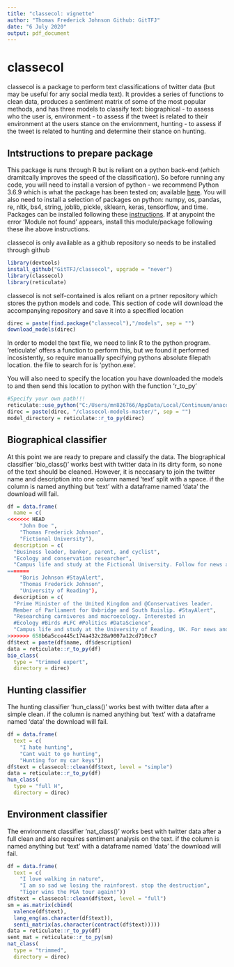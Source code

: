 ```yaml
---
title: "classecol: vignette"
author: "Thomas Frederick Johnson Github: GitTFJ"
date: "6 July 2020"
output: pdf_document
---
```


# classecol

classecol is a package to perform text classifications of twitter data (but may be useful for any social media text). It provides a series of functions to clean data, produces a sentiment matrix of some of the most popular methods, and has three models to classify text: biographical - to assess who the user is, environment - to assess if the tweet is related to their environment at the users stance on the enviornment, hunting - to assess if the tweet is related to hunting and determine their stance on hunting.

## Intstructions to prepare package

This package is runs through R but is reliant on a python back-end (which dramitcally improves the speed of the classification). So before running any code, you will need to install a version of python - we recommend Python 3.6.9 which is what the package has been tested on; available [here](https://www.python.org/downloads/release/python-369/). You will also need to install a selection of packages on python: numpy, os, pandas, re, nltk, bs4, string, joblib, pickle, sklearn, keras, tensorflow, and time. Packages can be installed following these [instructions](https://packaging.python.org/tutorials/installing-packages/). If at anypoint the error 'Module not found' appears, install this module/package following these ihe above instructions.

classecol is only available as a github repository so needs to be installed through github
```r
library(devtools)
install_github("GitTFJ/classecol", upgrade = "never")
library(classecol)
library(reticulate)
```

classecol is not self-contained is alos reliant on a prtner repository which stores the python models and code. This section of code will download the accompanying repository and save it into a specified location
```r
direc = paste(find.package("classecol"),"/models", sep = "")
download_models(direc)
```

In order to model the text file, we need to link R to the python program. 'reticulate' offers a function to perform this, but we found it performed incosistently, so require manuallly specifying pythons absolute filepath location. the file to search for is 'python.exe'. 

You will also need to specify the location you have downloaded the models to and then send this location to python with the function 'r_to_py'
```r
#Specify your own path!!!
reticulate::use_python("C:/Users/mn826766/AppData/Local/Continuum/anaconda3/python.exe") 
direc = paste(direc, "/classecol-models-master/", sep = "")
model_directory = reticulate::r_to_py(direc)
```

## Biographical classifier
At this point we are ready to prepare and classify the data. The biographical classifier 'bio_class()' works best with twitter data in its dirty form, so none of the text should be cleaned. However, it is neccasary to join the twitter name and description into one column named 'text' split with a space. if the column is named anything but 'text' with a dataframe named 'data' the download will fail.
```r
df = data.frame(
  name = c(
<<<<<<< HEAD
    "John Doe ",
    "Thomas Frederick Johnson",
    "Fictional University"),
  description = c(
  "Business leader, banker, parent, and cyclist", 
  "Ecology and conservation researcher", 
  "Campus life and study at the Fictional University. Follow for news and updates"))
=======
    "Boris Johnson #StayAlert",
    "Thomas Frederick Johnson",
    "University of Reading"),
  description = c(
  "Prime Minister of the United Kingdom and @Conservatives leader. 
  Member of Parliament for Uxbridge and South Ruislip. #StayAlert", 
  "Researching carnivores and macroecology. Interested in 
  #Ecology #Birds #LFC #Politics #DataScience", 
  "Campus life and study at the University of Reading, UK. For news and comment follow @UniRdg_News"))
>>>>>>> 658b6a5cce445c174a432c28a9007a12cd710cc7
df$text = paste(df$name, df$description)
data = reticulate::r_to_py(df)
bio_class(
  type = "trimmed expert",
  directory = direc)
```

## Hunting classifier
The hunting classifier 'hun_class()' works best with twitter data after a simple clean. if the column is named anything but 'text' with a dataframe named 'data' the download will fail.
```r
df = data.frame(
  text = c(
    "I hate hunting", 
    "Cant wait to go hunting", 
    "Hunting for my car keys"))
df$text = classecol::clean(df$text, level = "simple")
data = reticulate::r_to_py(df)
hun_class(
  type = "full H",
  directory = direc)
```

## Environment classifier
The environment classifier 'nat_class()' works best with twitter data after a full clean and also requires sentiment analysis on the text. if the column is named anything but 'text' with a dataframe named 'data' the download will fail.
```r
df = data.frame(
  text = c(
    "I love walking in nature", 
    "I am so sad we losing the rainforest. stop the destruction", 
    "Tiger wins the PGA tour again!"))
df$text = classecol::clean(df$text, level = "full")
sm = as.matrix(cbind(
  valence(df$text), 
  lang_eng(as.character(df$text)), 
  senti_matrix(as.character(contract(df$text)))))
data = reticulate::r_to_py(df)
sent_mat = reticulate::r_to_py(sm)
nat_class(
  type = "trimmed",
  directory = direc)
```


